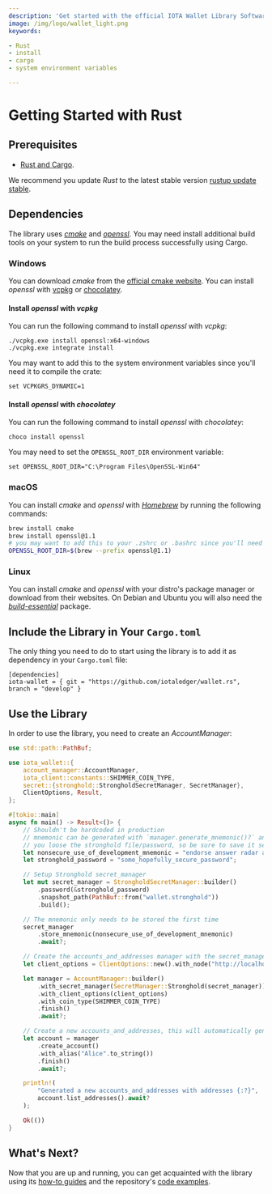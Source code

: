 ```yaml
---
description: 'Get started with the official IOTA Wallet Library Software Rust library.'
image: /img/logo/wallet_light.png
keywords:

- Rust
- install
- cargo
- system environment variables

---
```


# Getting Started with Rust

<SafePasswordStorage/>

## Prerequisites

* [Rust and Cargo](https://doc.rust-lang.org/cargo/getting-started/installation.html).

We recommend you update _Rust_ to the latest stable
version [rustup update stable](https://github.com/rust-lang/rustup.rs#keeping-rust-up-to-date).

## Dependencies

The library uses [_cmake_](https://cmake.org/documentation/) and [_openssl_](https://www.openssl.org/docs/). You may
need install additional build tools on your system to run the build process successfully using Cargo.

### Windows

You can download _cmake_ from the [official cmake website](https://cmake.org/download/).
You can install _openssl_ with [vcpkg](https://github.com/microsoft/vcpkg) or [chocolatey](https://chocolatey.org/).

#### Install _openssl_ with _vcpkg_

You can run the following command to install _openssl_ with _vcpkg_:

```shell
./vcpkg.exe install openssl:x64-windows
./vcpkg.exe integrate install
```

You may want to add this to the system environment variables since you'll need it to compile the crate:

```shell
set VCPKGRS_DYNAMIC=1
```

#### Install _openssl_ with _chocolatey_

You can run the following command to install _openssl_ with _chocolatey_:

```shell
choco install openssl
```

You may need to set the `OPENSSL_ROOT_DIR` environment variable:

```shell
set OPENSSL_ROOT_DIR="C:\Program Files\OpenSSL-Win64"
```

### macOS

You can install _cmake_ and _openssl_ with [_Homebrew_](https://docs.brew.sh/) by running the following commands:

```bash
brew install cmake
brew install openssl@1.1
# you may want to add this to your .zshrc or .bashrc since you'll need it to compile the crate
OPENSSL_ROOT_DIR=$(brew --prefix openssl@1.1)
```

### Linux

You can install _cmake_ and _openssl_ with your distro's package manager or download from their websites. On Debian and
Ubuntu you will also need the [_build-essential_](https://packages.debian.org/sid/build-essential) package.

## Include the Library in Your `Cargo.toml`

The only thing you need to do to start using the library is to add it as dependency in your `Cargo.toml` file:

```
[dependencies]
iota-wallet = { git = "https://github.com/iotaledger/wallet.rs", branch = "develop" }
```

## Use the Library

In order to use the library, you need to create an _AccountManager_:

```rust
use std::path::PathBuf;

use iota_wallet::{
    account_manager::AccountManager,
    iota_client::constants::SHIMMER_COIN_TYPE,
    secret::{stronghold::StrongholdSecretManager, SecretManager},
    ClientOptions, Result,
};

#[tokio::main]
async fn main() -> Result<()> {
    // Shouldn't be hardcoded in production
    // mnemonic can be generated with `manager.generate_mnemonic()?` and will be the only way to recover your funds if
    // you loose the stronghold file/password, so be sure to save it securely
    let nonsecure_use_of_development_mnemonic = "endorse answer radar about source reunion marriage tag sausage weekend frost daring base attack because joke dream slender leisure group reason prepare broken river".to_string();
    let stronghold_password = "some_hopefully_secure_password";

    // Setup Stronghold secret_manager
    let mut secret_manager = StrongholdSecretManager::builder()
        .password(&stronghold_password)
        .snapshot_path(PathBuf::from("wallet.stronghold"))
        .build();

    // The mnemonic only needs to be stored the first time
    secret_manager
        .store_mnemonic(nonsecure_use_of_development_mnemonic)
        .await?;

    // Create the accounts_and_addresses manager with the secret_manager and client options
    let client_options = ClientOptions::new().with_node("http://localhost:14265")?;

    let manager = AccountManager::builder()
        .with_secret_manager(SecretManager::Stronghold(secret_manager))
        .with_client_options(client_options)
        .with_coin_type(SHIMMER_COIN_TYPE)
        .finish()
        .await?;

    // Create a new accounts_and_addresses, this will automatically generate an address
    let account = manager
        .create_account()
        .with_alias("Alice".to_string())
        .finish()
        .await?;

    println!(
        "Generated a new accounts_and_addresses with addresses {:?}",
        account.list_addresses().await?
    );

    Ok(())
}
```

## What's Next?

Now that you are up and running, you can get acquainted with the library using
its [how-to guides](../how_tos/run_how_tos.mdx) and the
repository's [code examples](https://github.com/iotaledger/wallet.rs/tree/develop/examples).
